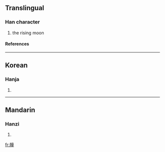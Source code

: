 ==Translingual==
===Han character===
{{Han char|rn=74|rad=月|as=12|sn=16|four=7021<sub>4</sub>|canj=月卜廿土 (BYTG)}}
# the rising moon
====References====
{{Han ref|kx=0506.310|dkj=14400|dj=0887.250|hdz=32113.050|uh=6723|ud=26403|bh=E9BD|bd=59837}}

----
==Korean==
===Hanja===
{{ko-hanja|hangeul=동|eumhun=|rv=dong|mr=tong|y=tong}}
# {{defn|Korean}}

----
==Mandarin==
===Hanzi===
{{cmn-hanzi|pin=[[tóng]] (tong2)|wg=t'ung<sup>2</sup>}}
# {{defn|Mandarin}}

[[fr:朣]]
